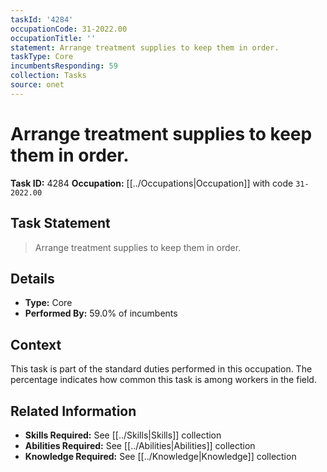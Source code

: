 ```yaml
---
taskId: '4284'
occupationCode: 31-2022.00
occupationTitle: ''
statement: Arrange treatment supplies to keep them in order.
taskType: Core
incumbentsResponding: 59
collection: Tasks
source: onet
---
```

# Arrange treatment supplies to keep them in order.

**Task ID:** 4284
**Occupation:** [[../Occupations|Occupation]] with code `31-2022.00`

## Task Statement

> Arrange treatment supplies to keep them in order.

## Details

- **Type:** Core
- **Performed By:** 59.0% of incumbents

## Context

This task is part of the standard duties performed in this occupation. The percentage indicates how common this task is among workers in the field.

## Related Information

- **Skills Required:** See [[../Skills|Skills]] collection
- **Abilities Required:** See [[../Abilities|Abilities]] collection
- **Knowledge Required:** See [[../Knowledge|Knowledge]] collection
